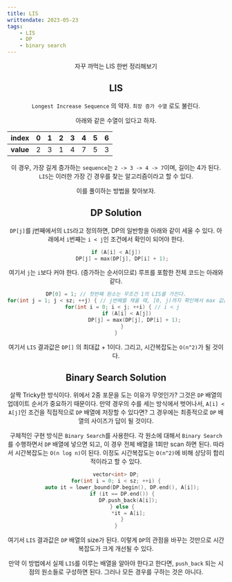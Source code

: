 ---
title: LIS
writtendate: 2023-05-23
tags:
    - LIS
    - DP
    - binary search
---

<Header />

자꾸 까먹는 LIS 한번 정리해보기


## LIS

`Longest Increase Sequence` 의 약자. `최장 증가 수열` 로도 불린다.

아래와 같은 수열이 있다고 하자.

|   index | 0   | 1   |  2  |  3  |  4  |  5  |  6  |
|   :-    | :-: | :-: | :-: | :-: | :-: | :-: | :-: |
|**value**| 2   | 3   |  1  |  4  |  7  |  5  |  3  |

이 경우, 가장 길게 증가하는 `sequence`는 `2 -> 3 -> 4 -> 7`이며, 길이는 4가 된다. `LIS`는 이러한 가장 긴 경우를 찾는 알고리즘이라고 할 수 있다.

이를 풀이하는 방법을 찾아보자.

## DP Solution

`DP[j]`를 j번째에서의 `LIS`라고 정의하면, DP의 일반항을 아래와 같이 세울 수 있다. 아래에서 `i`번째는 `i < j`인 조건에서 확인이 되어야 한다.

```cpp
if (A[i] < A[j])
    DP[j] = max(DP[j], DP[i] + 1);
```

여기서 `j`는 `i`보다 커야 한다. (증가하는 순서이므로) 루프를 포함한 전체 코드는 아래와 같다.

```cpp
DP[0] = 1; // 첫번째 원소는 무조건 1의 LIS를 가진다.
for(int j = 1; j < sz; ++j) { // j번째를 채울 때, [0, j)까지 확인해서 max 값을 사용한다.
    for(int i = 0; i < j; ++i) { // i < j
        if (A[i] < A[j]) 
            DP[j] = max(DP[j], DP[i] + 1);
    }
}
```

여기서 `LIS` 결과값은 `DP[]` 의 최대값 + 1이다. 그리고, 시간복잡도는 `O(n^2)`가 될 것이다.


## Binary Search Solution

살짝 Tricky한 방식이다. 위에서 2중 포문을 도는 이유가 무엇인가? 그것은 `DP` 배열의 업데이트 순서가 중요하기 때문이다. 만약 경우의 수를 세는 방식에서 벗어나서, `A[i] < A[j]`인 조건을 직접적으로 `DP` 배열에 저장할 수 있다면? 그 경우에는 최종적으로 `DP` 배열의 사이즈가 답이 될 것이다.

구체적인 구현 방식은 `Binary Search`를 사용한다. 각 원소에 대해서 `Binary Search`를 수행하면서 `DP` 배열에 넣으면 되고, 이 경우 전체 배열을 1회만 scan 하면 된다. 따라서 시간복잡도는 `O(n log n)`이 된다. 이정도 시간복잡도는 `O(n^2)`에 비해 상당히 합리적이라고 할 수 있다.

```cpp
vector<int> DP;
for(int i = 0; i < sz; ++i) {
    auto it = lower_bound(DP.begin(), DP.end(), A[i]);
    if (it == DP.end()) {
        DP.push_back(A[i]);
    } else {
        *it = A[i];
    }
}
```

여기서 `LIS` 결과값은 `DP` 배열의 size가 된다. 이렇게 `DP`의 관점을 바꾸는 것만으로 시간복잡도가 크게 개선될 수 있다.

만약 이 방법에서 실제 `LIS`를 이루는 배열을 알아야 한다고 한다면, `push_back` 되는 시점의 원소들로 구성하면 된다. 그러나 모든 경우를 구하는 것은 아니다.



<TagList />
<Comment />
